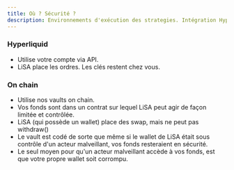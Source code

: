 ```yaml
---
title: Où ? Sécurité ?
description: Environnements d'exécution des strategies. Intégration Hyperliquid et options d'exécution on-chain.
---
```


### Hyperliquid
- Utilise votre compte via API.
- LiSA place les ordres. Les clés restent chez vous.

### On chain
- Utilise nos vaults on chain.
- Vos fonds sont dans un contrat sur lequel LiSA peut agir de façon limitée et contrôlée.
- LiSA (qui possède un wallet) place des swap, mais ne peut pas withdraw()
- Le vault est codé de sorte que même si le wallet de LiSA était sous contrôle d'un acteur malveillant, vos fonds resteraient en sécurité.
- Le seul moyen pour qu'un acteur malveillant accède à vos fonds, est que votre propre wallet soit corrompu.


